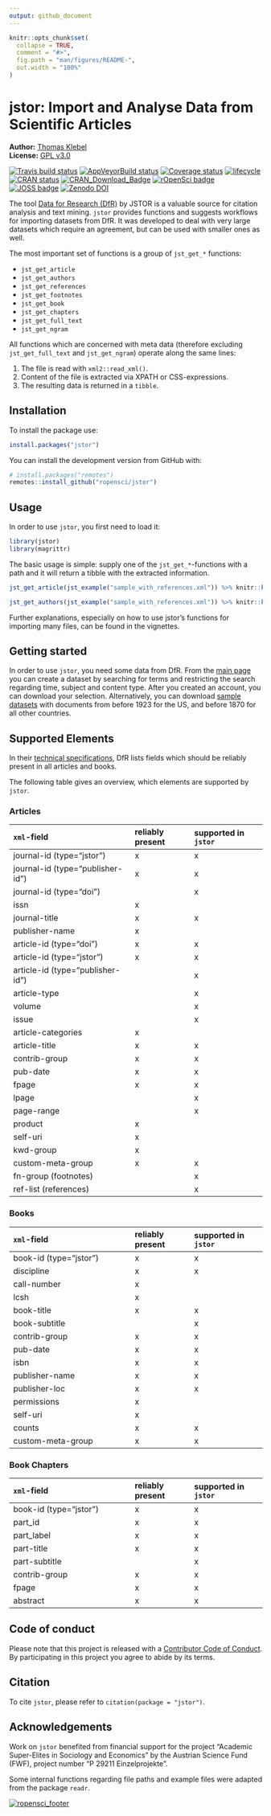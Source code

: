 ```yaml
---
output: github_document
---
```


<!-- README.md is generated from README.Rmd. Please edit that file -->

```r
knitr::opts_chunk$set(
  collapse = TRUE,
  comment = "#>",
  fig.path = "man/figures/README-",
  out.width = "100%"
)
```
# jstor: Import and Analyse Data from Scientific Articles

**Author:** [Thomas Klebel](https://thomasklebel.eu) <br>
**License:** [GPL v3.0](https://www.gnu.org/licenses/gpl-3.0.en.html)

[![Travis build status](https://travis-ci.org/ropensci/jstor.svg?branch=master)](https://travis-ci.org/ropensci/jstor)
[![AppVeyorBuild status](https://ci.appveyor.com/api/projects/status/sry2gtwam7qyfw6l?svg=true)](https://ci.appveyor.com/project/tklebel/jstor)
[![Coverage status](https://codecov.io/gh/ropensci/jstor/branch/master/graph/badge.svg)](https://codecov.io/github/ropensci/jstor?branch=master)
[![lifecycle](https://img.shields.io/badge/lifecycle-maturing-blue.svg)](https://www.tidyverse.org/lifecycle/#maturing)
[![CRAN status](http://www.r-pkg.org/badges/version/jstor)](https://cran.r-project.org/package=jstor)
[![CRAN\_Download\_Badge](http://cranlogs.r-pkg.org/badges/grand-total/jstor)](https://CRAN.R-project.org/package=jstor)
[![rOpenSci badge](https://badges.ropensci.org/189_status.svg)](https://github.com/ropensci/onboarding/issues/189)
[![JOSS badge](http://joss.theoj.org/papers/ba29665c4bff35c37c0ef68cfe356e44/status.svg)](http://joss.theoj.org/papers/ba29665c4bff35c37c0ef68cfe356e44)
[![Zenodo DOI](https://zenodo.org/badge/DOI/10.5281/zenodo.1169861.svg)](https://doi.org/10.5281/zenodo.1169861)
  
The tool [Data for Research (DfR)](http://www.jstor.org/dfr/) by JSTOR is a
valuable source for citation analysis and text mining. `jstor`
provides functions and suggests workflows for importing
datasets from DfR. It was developed to deal with very large datasets which
require an agreement, but can be used with smaller ones as well.

The most important set of functions is a group of `jst_get_*` functions:

- `jst_get_article`
- `jst_get_authors`
- `jst_get_references`
- `jst_get_footnotes`
- `jst_get_book`
- `jst_get_chapters`
- `jst_get_full_text`
- `jst_get_ngram`


All functions which are concerned with meta data (therefore excluding
`jst_get_full_text` and `jst_get_ngram`) operate along the same lines:

1. The file is read with `xml2::read_xml()`.
2. Content of the file is extracted via XPATH or CSS-expressions.
3. The resulting data is returned in a `tibble`.


## Installation

To install the package use: 

```r
install.packages("jstor")
```


You can install the development version from GitHub with:

```r
# install.packages("remotes")
remotes::install_github("ropensci/jstor")
```

## Usage
In order to use `jstor`, you first need to load it:
```r
library(jstor)
library(magrittr)
```

The basic usage is simple: supply one of the `jst_get_*`-functions with a path
and it will return a tibble with the extracted information.
```r
jst_get_article(jst_example("sample_with_references.xml")) %>% knitr::kable()

jst_get_authors(jst_example("sample_with_references.xml")) %>% knitr::kable()
```

Further explanations, especially on how to use jstor's functions for importing
many files, can be found in the vignettes.

## Getting started
In order to use `jstor`, you need some data from DfR. From the
[main page](http://www.jstor.org/dfr/) you can create a dataset by searching for
terms and restricting the search regarding time, subject and content type. After
you created an account, you can download your selection. Alternatively,
you can download 
[sample datasets](http://www.jstor.org/dfr/about/sample-datasets) with documents
from before 1923 for the US, and before 1870 for all other countries. 

## Supported Elements
In their [technical specifications](http://www.jstor.org/dfr/about/technical-specifications), 
DfR lists fields which should be reliably present in all articles and books.

The following table gives an overview, which elements are supported by `jstor`.

### Articles
|`xml`-field                       |reliably present |supported in `jstor`|
|:---------------------------------|:----------------|:-------------------|
|journal-id (type="jstor")         |x                |x                   |
|journal-id (type="publisher-id")  |x                |x                   |
|journal-id (type="doi")           |                 |x                   |
|issn                              |x                |                    |
|journal-title                     |x                |x                   |
|publisher-name                    |x                |                    |
|article-id (type="doi")           |x                |x                   |
|article-id (type="jstor")         |x                |x                   |
|article-id (type="publisher-id")  |                 |x                   |
|article-type                      |                 |x                   |
|volume                            |                 |x                   |
|issue                             |                 |x                   |
|article-categories                |x                |                    |
|article-title                     |x                |x                   |
|contrib-group                     |x                |x                   |
|pub-date                          |x                |x                   |
|fpage                             |x                |x                   |
|lpage                             |                 |x                   |
|page-range                        |                 |x                   |
|product                           |x                |                    |
|self-uri                          |x                |                    |
|kwd-group                         |x                |                    |
|custom-meta-group                 |x                |x                   |
|fn-group (footnotes)              |                 |x                   |
|ref-list (references)             |                 |x                   |



### Books
|`xml`-field                       |reliably present |supported in `jstor`|
|:---------------------------------|:----------------|:-------------------|
|book-id (type="jstor")            |x                |x                   |
|discipline                        |x                |x                   |
|call-number                       |x                |                    |
|lcsh                              |x                |                    |
|book-title                        |x                |x                   |
|book-subtitle                     |                 |x                   |
|contrib-group                     |x                |x                   |
|pub-date                          |x                |x                   |
|isbn                              |x                |x                   |
|publisher-name                    |x                |x                   |
|publisher-loc                     |x                |x                   |
|permissions                       |x                |                    |
|self-uri                          |x                |                    |
|counts                            |x                |x                   |
|custom-meta-group                 |x                |x                   |


### Book Chapters
|`xml`-field                       |reliably present |supported in `jstor`|
|:---------------------------------|:----------------|:-------------------|
|book-id (type="jstor")            |x                |x                   |
|part_id                           |x                |x                   |
|part_label                        |x                |x                   |
|part-title                        |x                |x                   |
|part-subtitle                     |                 |x                   |
|contrib-group                     |x                |x                   |
|fpage                             |x                |x                   |
|abstract                          |x                |x                   |


## Code of conduct
Please note that this project is released with a 
[Contributor Code of Conduct](CONDUCT.md).
By participating in this project you agree to abide by its terms.

## Citation
To cite `jstor`, please refer to `citation(package = "jstor")`.

## Acknowledgements
Work on `jstor` benefited from financial support for the project "Academic
Super-Elites in Sociology and Economics" by the Austrian Science Fund (FWF), 
project number "P 29211 Einzelprojekte".

Some internal functions regarding file paths and example files were adapted from
the package `readr`.

[![ropensci_footer](https://ropensci.org/public_images/ropensci_footer.png)](https://ropensci.org)

